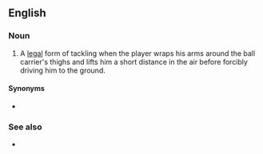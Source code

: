 ==English==

===Noun===
{{en-noun}}

# {{label|en|rugby union|rugby league}} A [[legal]] form of tackling when the player wraps his arms around the ball carrier's thighs and lifts him a short distance in the air before forcibly driving him to the ground.

====Synonyms====
* {{l|en|spear tackle}}

===See also===
* {{pedialite}}